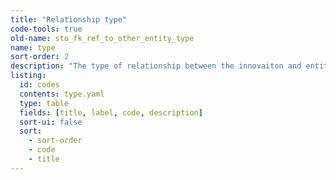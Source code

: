 ```yaml
---
title: "Relationship type"
code-tools: true
old-name: sto_fk_ref_to_other_entity_type
name: type
sort-order: 2
description: "The type of relationship between the innovaiton and entity"
listing:
  id: codes
  contents: type.yaml
  type: table
  fields: [title, label, code, description]
  sort-ui: false
  sort:
    - sort-order
    - code
    - title
---
```


:::{ #Codes }
:::
